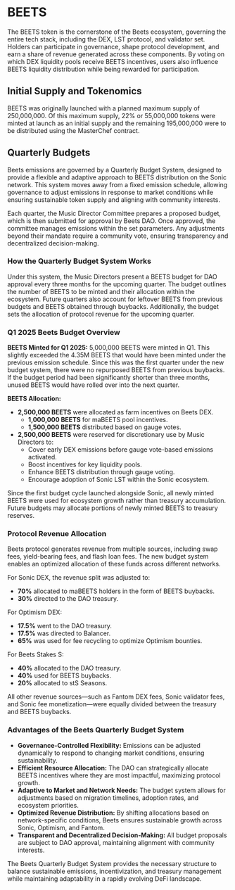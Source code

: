 # BEETS

The BEETS token is the cornerstone of the Beets ecosystem, governing the entire tech stack, including the DEX, LST protocol, and validator set. Holders can participate in governance, shape protocol development, and earn a share of revenue generated across these components. By voting on which DEX liquidity pools receive BEETS incentives, users also influence BEETS liquidity distribution while being rewarded for participation.

## Initial Supply and Tokenomics

BEETS was originally launched with a planned maximum supply of 250,000,000. Of this maximum supply, 22% or 55,000,000 tokens were minted at launch as an initial supply and the remaining 195,000,000 were to be distributed using the MasterChef contract.

## Quarterly Budgets

Beets emissions are governed by a Quarterly Budget System, designed to provide a flexible and adaptive approach to BEETS distribution on the Sonic network. This system moves away from a fixed emission schedule, allowing governance to adjust emissions in response to market conditions while ensuring sustainable token supply and aligning with community interests.

Each quarter, the Music Director Committee prepares a proposed budget, which is then submitted for approval by Beets DAO. Once approved, the committee manages emissions within the set parameters. Any adjustments beyond their mandate require a community vote, ensuring transparency and decentralized decision-making.

### How the Quarterly Budget System Works

Under this system, the Music Directors present a BEETS budget for DAO approval every three months for the upcoming quarter. The budget outlines the number of BEETS to be minted and their allocation within the ecosystem. Future quarters also account for leftover BEETS from previous budgets and BEETS obtained through buybacks. Additionally, the budget sets the allocation of protocol revenue for the upcoming quarter.

### Q1 2025 Beets Budget Overview

**BEETS Minted for Q1 2025:**
5,000,000 BEETS were minted in Q1. This slightly exceeded the 4.35M BEETS that would have been minted under the previous emission schedule. Since this was the first quarter under the new budget system, there were no repurposed BEETS from previous buybacks. If the budget period had been significantly shorter than three months, unused BEETS would have rolled over into the next quarter.

**BEETS Allocation:**

-   **2,500,000 BEETS** were allocated as farm incentives on Beets DEX.
    -   **1,000,000 BEETS** for maBEETS pool incentives.
    -   **1,500,000 BEETS** distributed based on gauge votes.
-   **2,500,000 BEETS** were reserved for discretionary use by Music Directors to:
    -   Cover early DEX emissions before gauge vote-based emissions activated.
    -   Boost incentives for key liquidity pools.
    -   Enhance BEETS distribution through gauge voting.
    -   Encourage adoption of Sonic LST within the Sonic ecosystem.

Since the first budget cycle launched alongside Sonic, all newly minted BEETS were used for ecosystem growth rather than treasury accumulation. Future budgets may allocate portions of newly minted BEETS to treasury reserves.

### Protocol Revenue Allocation

Beets protocol generates revenue from multiple sources, including swap fees, yield-bearing fees, and flash loan fees. The new budget system enables an optimized allocation of these funds across different networks.

For Sonic DEX, the revenue split was adjusted to:

-   **70%** allocated to maBEETS holders in the form of BEETS buybacks.
-   **30%** directed to the DAO treasury.

For Optimism DEX:

-   **17.5%** went to the DAO treasury.
-   **17.5%** was directed to Balancer.
-   **65%** was used for fee recycling to optimize Optimism bounties.

For Beets Stakes S:

-   **40%** allocated to the DAO treasury.
-   **40%** used for BEETS buybacks.
-   **20%** allocated to stS Seasons.

All other revenue sources—such as Fantom DEX fees, Sonic validator fees, and Sonic fee monetization—were equally divided between the treasury and BEETS buybacks.

### Advantages of the Beets Quarterly Budget System

-   **Governance-Controlled Flexibility:** Emissions can be adjusted dynamically to respond to changing market conditions, ensuring sustainability.
-   **Efficient Resource Allocation:** The DAO can strategically allocate BEETS incentives where they are most impactful, maximizing protocol growth.
-   **Adaptive to Market and Network Needs:** The budget system allows for adjustments based on migration timelines, adoption rates, and ecosystem priorities.
-   **Optimized Revenue Distribution:** By shifting allocations based on network-specific conditions, Beets ensures sustainable growth across Sonic, Optimism, and Fantom.
-   **Transparent and Decentralized Decision-Making:** All budget proposals are subject to DAO approval, maintaining alignment with community interests.

The Beets Quarterly Budget System provides the necessary structure to balance sustainable emissions, incentivization, and treasury management while maintaining adaptability in a rapidly evolving DeFi landscape.
